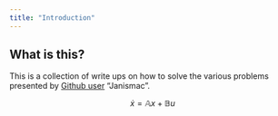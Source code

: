 ```yaml
---
title: "Introduction"
---
```


## What is this?

This is a collection of write ups on how to solve the various problems presented by [Github user](https://janismac.github.io/ControlChallenges/) "Janismac".

$$
\dot{x}=\mathbb{A}x+\mathbb{B}u 
$$ 